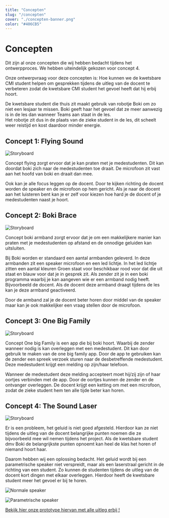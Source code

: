 ```yaml
---
title: "Concepten"
slug: "/concepten"
cover: "./concepten-banner.png"
color: "#406CB5"
---
```

# Concepten
Dit zijn al onze concepten die wij hebben bedacht tijdens het ontwerpproces.
We hebben uiteindelijk gekozen voor concept 4.

Onze ontwerpvraag voor deze concepten is:
Hoe kunnen we de kwetsbare CMI student helpen om gesprekken tijdens de uitleg van de docent te verbeteren zodat de kwetsbare CMI student het gevoel heeft dat hij erbij hoort.

De kwetsbare student die thuis zit maakt gebruik van robotje Boki om zo niet een lesjaar te missen. 
Boki geeft haar het gevoel dat ze meer aanwezig is in de les dan wanneer Teams aan staat in de les.  
Het robotje zit dus in de plaats van de zieke student in de les, dit scheelt weer reistijd en kost daardoor minder energie.
&nbsp;

## Concept 1: Flying Sound
![Storyboard](https://technation-hr.com/images/concepten/concept1.png "concept storyboard 1")

Concept flying zorgt ervoor dat je kan praten met je medestudenten. Dit kan doordat boki zich naar de medestudenten toe draait. 
De microfoon zit vast aan het hoofd van boki en draait dan mee. 

Ook kan je alle focus leggen op de docent. Door te kijken richting de docent worden de speaker en de microfoon op hem gericht.
Als je naar de docent aan het luisteren bent kan je er zelf voor kiezen hoe hard je de docent of je medestudenten naast je hoort.
&nbsp;


## Concept 2: Boki Brace
![Storyboard](https://technation-hr.com/images/concepten/concept2.png "concept storyboard 2")

Concept boki armband zorgt ervoor dat je om een makkelijkere manier kan praten met je medestudenten op afstand en de onnodige geluiden kan uitsluiten. 

Bij Boki worden er standaard een aantal armbanden geleverd. In deze armbanden zit een speaker microfoon en een led lichtje.
In het led lichtje zitten een aantal kleuren Groen staat voor beschikbaar rood voor dat die uit staat en blauw voor dat je in gesprek zit. 
Als zender zit je in een boki programma waarbij je kan aangeven wie er een armband nodig heeft. Bijvoorbeeld de docent. Als de docent deze armband draagt tijdens de les kan je deze armband geactiveerd. 

Door de armband zal je de docent beter horen door middel van de speaker maar kan je ook makkelijker een vraag stellen door de microfoon.
&nbsp;


## Concept 3: One Big Family
![Storyboard](https://technation-hr.com/images/concepten/concept3.png "concept storyboard 3")

Concept One big Family is een app die bij boki hoort. Waarbij de zender wanneer nodig is kan overleggen met een medestudent. Dit kan door gebruik te maken van de one big family app. Door de app te gebruiken kan de zender een spreek verzoek sturen naar de desbetreffende medestudent. Deze medestudent krijgt een melding op zijn/haar telefoon.

Wanneer de medestudent deze melding accepteert moet hij/zij zijn of haar oortjes verbinden met de app. Door de oortjes kunnen de zender en de ontvanger overleggen. De docent krijgt een ketting om met een microfoon, zodat de zieke student hem ten alle tijde beter kan horen.
&nbsp;

## Concept 4: The Sound Laser
![Storyboard](https://technation-hr.com/images/concepten/concept4.png "concept storyboard 4")

Er is een probleem, het geluid is niet goed afgesteld. Hierdoor kan ze niet tijdens de uitleg van de docent belangrijke punten noemen die ze bijvoorbeeld mee wil nemen tijdens het project. 
Als de kwetsbare student dmv Boki de belangrijkste punten opnoemt kan heel de klas het horen of niemand hoort haar.

Daarom hebben wij een oplossing bedacht. Het geluid wordt bij een parametrische speaker niet verspreidt, maar als een laserstraal gericht in de richting van een student. 
Zo kunnen de studenten tijdens de uitleg van de docent kort dingen met elkaar overleggen. Hierdoor heeft de kwetsbare student meer het gevoel er bij te horen.

![Normale speaker](https://technation-hr.com/images/concepten/normal-speaker.jpg "Normale speaker")

![Parametrische speaker](https://technation-hr.com/images/concepten/para-speaker.jpg "Parametrische speaker")
&nbsp;

[Bekijk hier onze prototype hiervan met alle uitleg erbij !](https://technation-hr.com/prototype)